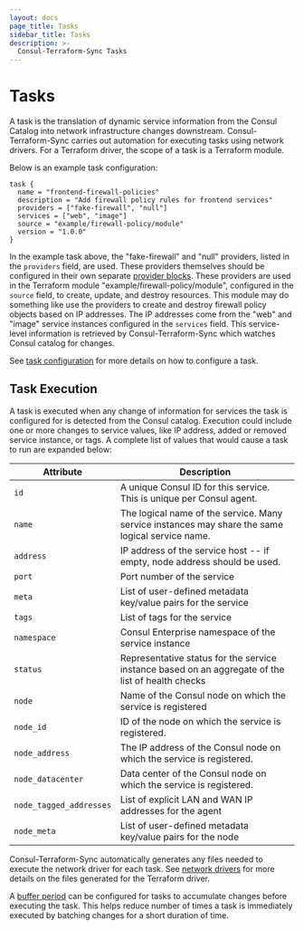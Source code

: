 ```yaml
---
layout: docs
page_title: Tasks
sidebar_title: Tasks
description: >-
  Consul-Terraform-Sync Tasks
---
```


# Tasks

A task is the translation of dynamic service information from the Consul Catalog into network infrastructure changes downstream. Consul-Terraform-Sync carries out automation for executing tasks using network drivers. For a Terraform driver, the scope of a task is a Terraform module.

Below is an example task configuration:

```hcl
task {
  name = "frontend-firewall-policies"
  description = "Add firewall policy rules for frontend services"
  providers = ["fake-firewall", "null"]
  services = ["web", "image"]
  source = "example/firewall-policy/module"
  version = "1.0.0"
}
```

In the example task above, the "fake-firewall" and "null" providers, listed in the `providers` field, are used. These providers themselves should be configured in their own separate [provider blocks](/docs/nia/installation/configuration#provider). These providers are used in the Terraform module "example/firewall-policy/module", configured in the `source` field, to create, update, and destroy resources. This module may do something like use the providers to create and destroy firewall policy objects based on IP addresses. The IP addresses come from the "web" and "image" service instances configured in the `services` field. This service-level information is retrieved by Consul-Terraform-Sync which watches Consul catalog for changes.

See [task configuration](/docs/nia/installation/configuration#task) for more details on how to configure a task.

## Task Execution

A task is executed when any change of information for services the task is configured for is detected from the Consul catalog. Execution could include one or more changes to service values, like IP address, added or removed service instance, or tags. A complete list of values that would cause a task to run are expanded below:

| Attribute | Description |
| -- | -- |
| `id` | A unique Consul ID for this service. This is unique per Consul agent. |
| `name` | The logical name of the service. Many service instances may share the same logical service name. |
| `address` | IP address of the service host -- if empty, node address should be used. |
| `port` | Port number of the service |
| `meta` | List of user-defined metadata key/value pairs for the service |
| `tags` | List of tags for the service |
| `namespace` | Consul Enterprise namespace of the service instance |
| `status` | Representative status for the service instance based on an aggregate of the list of health checks |
| `node` | Name of the Consul node on which the service is registered |
| `node_id` | ID of the node on which the service is registered. |
| `node_address` | The IP address of the Consul node on which the service is registered. |
| `node_datacenter` | Data center of the Consul node on which the service is registered. |
| `node_tagged_addresses` | List of explicit LAN and WAN IP addresses for the agent |
| `node_meta` | List of user-defined metadata key/value pairs for the node |

Consul-Terraform-Sync automatically generates any files needed to execute the network driver for each task. See [network drivers](/docs/nia/network-drivers) for more details on the files generated for the Terraform driver.

A [buffer period](/docs/nia/installation/configuration#buffer_period-1) can be configured for tasks to accumulate changes before executing the task. This helps reduce number of times a task is immediately executed by batching changes for a short duration of time.
